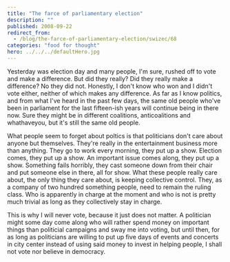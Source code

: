 ```yaml
---
title: "The farce of parliamentary election"
description: ""
published: 2008-09-22
redirect_from:
  - /blog/the-farce-of-parliamentary-election/swizec/68
categories: "food for thought"
hero: ../../../defaultHero.jpg
---
```


Yesterday was election day and many people, I'm sure, rushed off to vote and make a difference. But did they really? Did they really make a difference? No they did not. Honestly, I don't know who won and I didn't vote either, neither of which makes any difference. As far as I know politics, and from what I've heard in the past few days, the same old people who've been in parliament for the last fifteen-ish years will continue being in there now. Sure they might be in different coalitions, anticoalitions and whathaveyou, but it's still the same old people.

What people seem to forget about poltics is that politicians don't care about anyone but themselves. They're really in the entertainment business more than anything. They go to work every morning, they put up a show. Election comes, they put up a show. An important issue comes along, they put up a show. Something fails horribly, they cast someone down from their chair and put someone else in there, all for show. What these people really care about, the only thing they care about, is keeping collective control. They, as a company of two hundred something people, need to remain the ruling class. Who is apparently in charge at the moment and who is not is pretty much trivial as long as they collectively stay in charge.

This is why I will never vote, because it just does not matter. A politician might some day come along who will rather spend money on important things than politicial campaigns and sway me into voting, but until then, for as long as politicians are willing to put up five days of events and concerts in city center instead of using said money to invest in helping people, I shall not vote nor believe in democracy.
